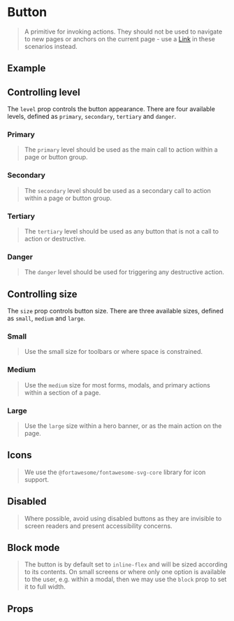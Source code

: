 
<Meta of={ButtonStories} />

# Button
> A primitive for invoking actions. They should not be used to navigate to new pages or anchors on the current page - use 
a [Link](?path=/docs/typography-link--documentation) in these scenarios instead.

## Example
<Source dark />

## Controlling level
The `level` prop controls the button appearance. There are four available levels, defined as `primary`, `secondary`,
`tertiary` and `danger`.

### Primary
> The `primary` level should be used as the main call to action within a page or button group.
<Canvas>
    <Story of={ButtonStories.PrimaryMedium} />
</Canvas>

### Secondary
> The `secondary` level should be used as a secondary call to action within a page or button group.
<Canvas>
    <Story of={ButtonStories.SecondaryMedium} />
</Canvas>

### Tertiary
> The `tertiary` level should be used as any button that is not a call to action or destructive.
<Canvas>
    <Story of={ButtonStories.TertiaryMedium} />
</Canvas>

### Danger
> The `danger` level should be used for triggering any destructive action.
<Canvas>
    <Story of={ButtonStories.DangerMedium} />
</Canvas>

## Controlling size
The `size` prop controls button size. There are three available sizes, defined as `small`, `medium` and `large`.

### Small
> Use the small size for toolbars or where space is constrained.
<Canvas>
    <ThemeProvider style={{ display: 'flex', gridGap: 'var(--size__2)' }}>
        <Story of={ButtonStories.PrimarySmall} />
        <Story of={ButtonStories.SecondarySmall} />
        <Story of={ButtonStories.TertiarySmall} />
        <Story of={ButtonStories.DangerSmall} />
    </ThemeProvider>
</Canvas>

### Medium
> Use the `medium` size for most forms, modals, and primary actions within a section of a page.
<Canvas>
    <ThemeProvider style={{ display: 'flex', gridGap: 'var(--size__2)' }}>
        <Story of={ButtonStories.PrimaryMedium} />
        <Story of={ButtonStories.SecondaryMedium} />
        <Story of={ButtonStories.TertiaryMedium} />
        <Story of={ButtonStories.DangerMedium} />
    </ThemeProvider>
</Canvas>

### Large
> Use the `large` size within a hero banner, or as the main action on the page.
<Canvas>
    <ThemeProvider style={{ display: 'flex', gridGap: 'var(--size__2)' }}>
        <Story of={ButtonStories.PrimaryLarge} />
        <Story of={ButtonStories.SecondaryLarge} />
        <Story of={ButtonStories.TertiaryLarge} />
        <Story of={ButtonStories.DangerLarge} />
    </ThemeProvider>
</Canvas>

## Icons
> We use the `@fortawesome/fontawesome-svg-core` library for icon support.
<Canvas>
    <Story of={ButtonStories.WithIcon} />
</Canvas>

## Disabled
> Where possible, avoid using disabled buttons as they are invisible to screen readers and present accessibility concerns.
<Canvas>
    <ThemeProvider style={{ display: 'flex', gridGap: 'var(--size__2)' }}>
        <Story of={ButtonStories.PrimaryDisabled} />
        <Story of={ButtonStories.SecondaryDisabled} />
        <Story of={ButtonStories.TertiaryDisabled} />
        <Story of={ButtonStories.DangerDisabled} />
    </ThemeProvider>
</Canvas>

## Block mode
> The button is by default set to `inline-flex` and will be sized according to its contents. On small screens or where
only one option is available to the user, e.g. within a modal, then we may use the `block` prop to set it to full width.
<Canvas>
    <Story of={ButtonStories.Block} />
</Canvas>

## Props
<ArgsTable />

